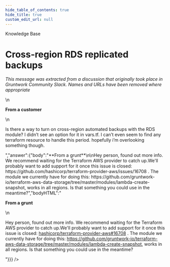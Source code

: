 ```yaml
---
hide_table_of_contents: true
hide_title: true
custom_edit_url: null
---
```



<head>
  <link rel="canonical" href="https://github.com/gruntwork-io/knowledge-base/discussions/25" />
</head>

<CenterLayout>
<span className="searchCategory">Knowledge Base</span>
<h1>Cross-region RDS replicated backups</h1>
<GitHub discussion={{"id":"MDEwOkRpc2N1c3Npb24zNTUzMjYx","number":25,"author":{"login":"gruntwork-support"},"title":"Cross-region RDS replicated backups","body":"_This message was extracted from a discussion that originally took place in Gruntwork Community Slack. Names and URLs have been removed where appropriate_\n\n\n**From a customer**\n\nIs there a way to turn on cross-region automated backups with the RDS module?  I didn’t see an option for it in vars.tf.  I can’t even seem to find any terraform resource to handle this period.  hopefully i’m overlooking something though.","bodyHTML":"<p dir=\"auto\"><em>This message was extracted from a discussion that originally took place in Gruntwork Community Slack. Names and URLs have been removed where appropriate</em></p>\n<p dir=\"auto\"><strong>From a customer</strong></p>\n<p dir=\"auto\">Is there a way to turn on cross-region automated backups with the RDS module?  I didn’t see an option for it in vars.tf.  I can’t even seem to find any terraform resource to handle this period.  hopefully i’m overlooking something though.</p>","answer":{"body":"**From a grunt**\n\nHey person, found out more info. We recommend waiting for the Terraform AWS provider to catch up.We'll probably want to add support for it once this issue is closed: https://github.com/hashicorp/terraform-provider-aws/issues/16708 . The module we currently have for doing this: https://github.com/gruntwork-io/terraform-aws-data-storage/tree/master/modules/lambda-create-snapshot, works in all regions. Is that something you could use in the meantime?","bodyHTML":"<p dir=\"auto\"><strong>From a grunt</strong></p>\n<p dir=\"auto\">Hey person, found out more info. We recommend waiting for the Terraform AWS provider to catch up.We'll probably want to add support for it once this issue is closed: <a class=\"issue-link js-issue-link\" data-error-text=\"Failed to load title\" data-id=\"761665595\" data-permission-text=\"Title is private\" data-url=\"https://github.com/hashicorp/terraform-provider-aws/issues/16708\" data-hovercard-type=\"issue\" data-hovercard-url=\"/hashicorp/terraform-provider-aws/issues/16708/hovercard\" href=\"https://github.com/hashicorp/terraform-provider-aws/issues/16708\">hashicorp/terraform-provider-aws#16708</a> . The module we currently have for doing this: <a href=\"https://github.com/gruntwork-io/terraform-aws-data-storage/tree/master/modules/lambda-create-snapshot\">https://github.com/gruntwork-io/terraform-aws-data-storage/tree/master/modules/lambda-create-snapshot</a>, works in all regions. Is that something you could use in the meantime?</p>"}}} />

</CenterLayout>
  

<!-- ##DOCS-SOURCER-START
{
  "sourcePlugin": "github-discussions",
  "hash": "4806cbb23782ca65ddd96ac3318e99aa"
}
##DOCS-SOURCER-END -->

